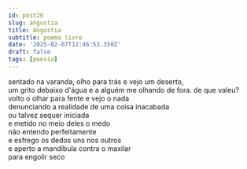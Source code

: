 ```yaml
---
id: post20
slug: angustia
title: Angústia
subtitle: poema livre
date: '2025-02-07T12:46:53.350Z'
draft: false
tags: [poesia]
---
```

sentado na varanda, olho para trás e vejo um deserto,  
um grito debaixo d'água 
e a alguém me olhando de fora.
de que valeu?  
volto o olhar para fente e vejo o nada  
denunciando a realidade de uma coisa inacabada  
ou talvez sequer iniciada  
e metido no meio deles o medo  
não entendo perfeitamente  
e esfrego os dedos uns nos outros  
e aperto a mandíbula contra o maxilar  
para engolir seco  

